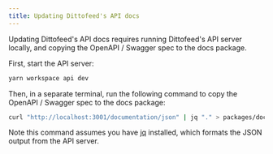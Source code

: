 ```yaml
---
title: Updating Dittofeed's API docs
---
```


Updating Dittofeed's API docs requires running Dittofeed's API server locally, and copying the OpenAPI / Swagger spec to the docs package.

First, start the API server:

```bash
yarn workspace api dev
```

Then, in a separate terminal, run the following command to copy the OpenAPI / Swagger spec to the docs package:

```bash
curl "http://localhost:3001/documentation/json" | jq "." > packages/docs/open-api.json
```

Note this command assumes you have [jq](https://stedolan.github.io/jq/) installed, which formats the JSON output from the API server.


